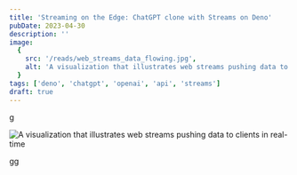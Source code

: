 ```yaml
---
title: 'Streaming on the Edge: ChatGPT clone with Streams on Deno'
pubDate: 2023-04-30
description: ''
image:
  {
    src: '/reads/web_streams_data_flowing.jpg',
    alt: 'A visualization that illustrates web streams pushing data to clients in real-time',
  }
tags: ['deno', 'chatgpt', 'openai', 'api', 'streams']
draft: true
---
```



g

<Image
  src="/reads/web_streams_data_flowing.jpg"
  alt="A visualization that illustrates web streams pushing data to clients in real-time"
  caption="A visualization that illustrates web streams pushing data to clients in real-time."
  lazy={false}
/>

gg
